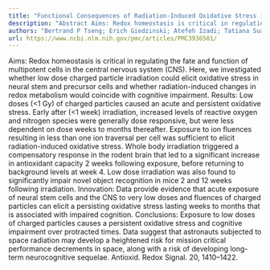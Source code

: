 ```yaml
---
title: "Functional Consequences of Radiation-Induced Oxidative Stress in Cultured Neural Stem Cells and the Brain Exposed to Charged Particle Irradiation"
description: "Abstract Aims: Redox homeostasis is critical in regulating the fate and function of multipotent cells in the central nervous system (CNS). Here, we investigated whether low dose charged particle irrad..."
authors: "Bertrand P Tseng; Erich Giedzinski; Atefeh Izadi; Tatiana Suarez; Mary L Lan; Katherine K Tran; Munjal M Acharya; Gregory A Nelson; Jacob Raber; Vipan K Parihar; Charles L Limoli"
url: https://www.ncbi.nlm.nih.gov/pmc/articles/PMC3936501/
---
```


Aims: Redox homeostasis is critical in regulating the fate and function of multipotent cells in the central nervous system (CNS). Here, we investigated whether low dose charged particle irradiation could elicit oxidative stress in neural stem and precursor cells and whether radiation-induced changes in redox metabolism would coincide with cognitive impairment. Results: Low doses (<1 Gy) of charged particles caused an acute and persistent oxidative stress. Early after (<1 week) irradiation, increased levels of reactive oxygen and nitrogen species were generally dose responsive, but were less dependent on dose weeks to months thereafter. Exposure to ion fluences resulting in less than one ion traversal per cell was sufficient to elicit radiation-induced oxidative stress. Whole body irradiation triggered a compensatory response in the rodent brain that led to a significant increase in antioxidant capacity 2 weeks following exposure, before returning to background levels at week 4. Low dose irradiation was also found to significantly impair novel object recognition in mice 2 and 12 weeks following irradiation. Innovation: Data provide evidence that acute exposure of neural stem cells and the CNS to very low doses and fluences of charged particles can elicit a persisting oxidative stress lasting weeks to months that is associated with impaired cognition. Conclusions: Exposure to low doses of charged particles causes a persistent oxidative stress and cognitive impairment over protracted times. Data suggest that astronauts subjected to space radiation may develop a heightened risk for mission critical performance decrements in space, along with a risk of developing long-term neurocognitive sequelae. Antioxid. Redox Signal. 20, 1410–1422.
